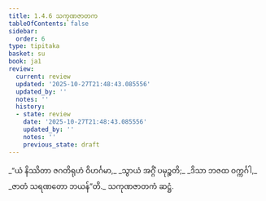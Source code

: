 ```yaml
---
title: 1.4.6 သကုဏဇာတက
tableOfContents: false
sidebar:
  order: 6
type: tipitaka
basket: su
book: ja1
review:
  current: review
  updated: '2025-10-27T21:48:43.085556'
  updated_by: ''
  notes: ''
  history:
  - state: review
    date: '2025-10-27T21:48:43.085556'
    updated_by: ''
    notes: ''
    previous_state: draft
---
```



<ReviewStatus review={frontmatter.review} showDetails={true} />

<HypothesisAnnotation frontmatter={frontmatter} />

<DynamicBreadcrumb />

<Division number="36" book="ja1" e="ch" v="22" p="9">

<Paragraph number="78" type="verses" book="ja1">
_“ယံ နိဿိတာ ဇဂတိရုဟံ ဝိဟင်္ဂမာ,_  
_သွာယံ အဂ္ဂိံ ပမုဉ္စတိ;_  
_ဒိသာ ဘဇထ ဝက္ကင်္ဂါ,_  
_ဇာတံ သရဏတော ဘယန်”တိ._  


</Paragraph>
</Division>

<Paragraph number="79" type="center" book="ja1">
သကုဏဇာတကံ ဆဋ္ဌံ.
</Paragraph>